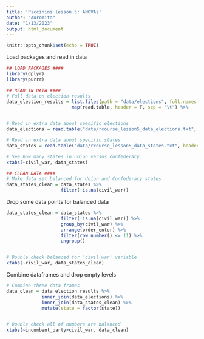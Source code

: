 ```yaml
---
title: 'Piccinini lesson 5: ANOVAs'
author: "Auromita"
date: "1/13/2023"
output: html_document
---
```


```r
knitr::opts_chunk$set(echo = TRUE)
```

Load packages and read in data

```r
## LOAD PACKAGES ####
library(dplyr)
library(purrr)

```

```r

## READ IN DATA ####
# Full data on election results
data_election_results = list.files(path = "data/elections", full.names = T) %>%
                        map(read.table, header = T, sep = "\t") %>%


# Read in extra data about specific elections
data_elections = read.table("data/rcourse_lesson5_data_elections.txt", header=T, sep="\t")

# Read in extra data about specific states
data_states = read.table("data/rcourse_lesson5_data_states.txt", header=T, sep="\t")
```

```r
# See how many states in union versus confederacy
xtabs(~civil_war, data_states)

```

```r
## CLEAN DATA ####
# Make data set balanced for Union and Confederacy states
data_states_clean = data_states %>%
                    filter(!is.na(civil_war))
```

Drop some data points for balanced data

```r

data_states_clean = data_states %>%
                    filter(!is.na(civil_war)) %>%
                    group_by(civil_war) %>%
                    arrange(order_enter) %>%
                    filter(row_number() <= 11) %>%
                    ungroup()


# Double check balanced for 'civil_war' variable
xtabs(~civil_war, data_states_clean)
```

Combine dataframes and drop empty levels
```r
# Combine three data frames
data_clean = data_election_results %>%
             inner_join(data_elections) %>%
             inner_join(data_states_clean) %>%
             mutate(state = factor(state))


# Double check all of numbers are balanced
xtabs(~incumbent_party+civil_war, data_clean)
```
